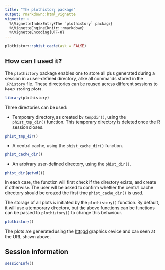 ```yaml
---
title: "The plothistory package"
output: rmarkdown::html_vignette
vignette: >
  %\VignetteIndexEntry{The `plothistory` package}
  %\VignetteEngine{knitr::rmarkdown}
  %\VignetteEncoding{UTF-8}
---
```


```r
plothistory::phist_cache(ask = FALSE)
```

## How can I used it?

The `plothistory` package enables one to store all plus generated
during a session in a user-defined directory, alike all commands
stored in the `.Rhistory` file. These directories can be reused across
different sessions to keep storing plots.

```r
library(plothistory)
```

Three directories can be used:

- Temporary directory, as created by `tempdir()`, using the
  `phist_tmp_dir()` function. This temporary directory is deleted once
  the R session closes.
  
```r
phist_tmp_dir()
```

- A central cache, using the `phist_cache_dir()` function. 

```r
phist_cache_dir()
```

- An arbitrary user-defined directory, using the `phist_dir()`.

```r
phist_dir(getwd())
```

In each case, the function will first check if the directory exists,
and create if otherwise. The user will be asked to confirm whether the
central cache directory should be created the first time
`phist_cache_dir()` is used.

The storage of all plots is initiated by the `plothistory()`
function. By default, it will use a temporary directory, but the above
functions can be functions can be passed to `plothistory()` to change
this behaviour.

```r
plothistory()
```

The plots are generated using the
[httpgd](https://nx10.github.io/httpgd/) graphics device and can seen
at the URL shown above.

## Session information

```r
sessionInfo()
```

